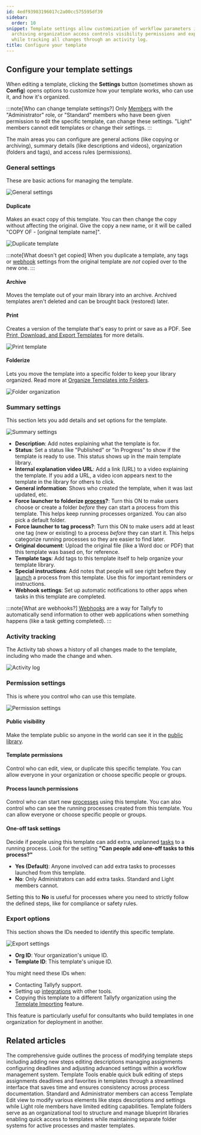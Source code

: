 ```yaml
---
id: 4edf93983196017c2a00cc575595df39
sidebar:
  order: 10
snippet: Template settings allow customization of workflow parameters including duplication
  archiving organization access controls visibility permissions and export options
  while tracking all changes through an activity log.
title: Configure your template
---
```


## Configure your template settings

When editing a template, clicking the **Settings** button (sometimes shown as **Config**) opens options to customize how your template works, who can use it, and how it's organized.

:::note[Who can change template settings?]
Only [Members](/products/pro/documenting/members/) with the "Administrator" role, or "Standard" members who have been given permission to edit the specific template, can change these settings. "Light" members cannot edit templates or change their settings.
:::

The main areas you can configure are general actions (like copying or archiving), summary details (like descriptions and videos), organization (folders and tags), and access rules (permissions).

### General settings

These are basic actions for managing the template.

![General settings](https://screenshots.tallyfy.com/tallyfy%2Fpro%2Fdesktop-light-configure-template-general-settings.png)

#### Duplicate

Makes an exact copy of this template. You can then change the copy without affecting the original. Give the copy a new name, or it will be called "COPY OF - [original template name]".

![Duplicate template](https://screenshots.tallyfy.com/tallyfy%2Fpro%2Fdesktop-light-configure-template-duplicate.png)

:::note[What doesn't get copied]
When you duplicate a template, any tags or [webhook](/products/pro/integrations/webhooks/) settings from the original template are *not* copied over to the new one.
:::

#### Archive

Moves the template out of your main library into an archive. Archived templates aren't deleted and can be brought back (restored) later.

#### Print

Creates a version of the template that's easy to print or save as a PDF. See [Print, Download, and Export Templates](/products/pro/documenting/templates/print-download-export-templates/) for more details.

![Print template](https://screenshots.tallyfy.com/tallyfy%2Fpro%2Fdesktop-light-configure-template-print.png)

#### Folderize

Lets you move the template into a specific folder to keep your library organized. Read more at [Organize Templates into Folders](/products/pro/documenting/templates/organize-templates-into-folders/).

![Folder organization](https://screenshots.tallyfy.com/tallyfy%2Fpro%2Fdesktop-light-configure-template-folder.png)

### Summary settings

This section lets you add details and set options for the template.

![Summary settings](https://screenshots.tallyfy.com/tallyfy%2Fpro%2Fdesktop-light-configure-template-summary.png)

* **Description**: Add notes explaining what the template is for.
* **Status**: Set a status like "Published" or "In Progress" to show if the template is ready to use. This status shows up in the main template library.
* **Internal explanation video URL**: Add a link (URL) to a video explaining the template. If you add a URL, a video icon appears next to the template in the library for others to click.
* **General information**: Shows who created the template, when it was last updated, etc.
* **Force launcher to folderize [process](/products/pro/tracking-and-tasks/processes/)?**: Turn this ON to make users choose or create a folder *before* they can start a process from this template. This helps keep running processes organized. You can also pick a default folder.
* **Force launcher to tag process?**: Turn this ON to make users add at least one tag (new or existing) to a process *before* they can start it. This helps categorize running processes so they are easier to find later.
* **Original document**: Upload the original file (like a Word doc or PDF) that this template was based on, for reference.
* **Template tags**: Add tags to this template itself to help organize your template library.
* **Special instructions**: Add notes that people will see right before they [launch](/products/pro/launching/) a process from this template. Use this for important reminders or instructions.
* **Webhook settings**: Set up automatic notifications to other apps when tasks in this template are completed.

:::note[What are webhooks?]
[Webhooks](/products/pro/integrations/webhooks/) are a way for Tallyfy to automatically send information to other web applications when something happens (like a task getting completed).
:::

### Activity tracking

The Activity tab shows a history of all changes made to the template, including who made the change and when.

![Activity log](https://screenshots.tallyfy.com/tallyfy%2Fpro%2Fdesktop-light-configure-template-activity.png)

### Permission settings

This is where you control who can use this template.

![Permission settings](https://screenshots.tallyfy.com/tallyfy%2Fpro%2Fdesktop-light-configure-template-permissions.png)

#### Public visibility

Make the template public so anyone in the world can see it in the [public library](/products/pro/documenting/templates/how-to-make-my-tallyfy-template-public/).

#### Template permissions

Control who can edit, view, or duplicate this specific template. You can allow everyone in your organization or choose specific people or groups.

#### Process launch permissions

Control who can start new [processes](/products/pro/tracking-and-tasks/processes/) using this template. You can also control who can see the running processes created from this template. You can allow everyone or choose specific people or groups.

#### One-off task settings

Decide if people using this template can add extra, unplanned [tasks](/products/pro/tracking-and-tasks/tasks/) to a running process. Look for the setting **"Can people add one-off tasks to this process?"**

- **Yes (Default)**: Anyone involved can add extra tasks to processes launched from this template.
- **No**: Only Administrators can add extra tasks. Standard and Light members cannot.

Setting this to **No** is useful for processes where you need to strictly follow the defined steps, like for compliance or safety rules.

### Export options

This section shows the IDs needed to identify this specific template.

![Export settings](https://screenshots.tallyfy.com/tallyfy%2Fpro%2Fdesktop-light-configure-template-tools.png)

*   **Org ID**: Your organization's unique ID.
*   **Template ID**: This template's unique ID.

You might need these IDs when:
*   Contacting Tallyfy support.
*   Setting up [integrations](/products/pro/integrations/) with other tools.
*   Copying this template to a different Tallyfy organization using the [Template Importing](/products/pro/documenting/templates/import-feature/) feature.

This feature is particularly useful for consultants who build templates in one organization for deployment in another.


## Related articles
<CardGrid>
<LinkTitleCard header="<b>Edit Templates > Edit steps</b>" href="/products/pro/documenting/templates/edit-templates/edit-steps/" > The comprehensive guide outlines the process of modifying template steps including adding new steps editing descriptions managing assignments configuring deadlines and adjusting advanced settings within a workflow management system. </LinkTitleCard>
<LinkTitleCard header="<b>Templates > Template Tools</b>" href="/products/pro/documenting/templates/how-can-power-tools-enhance-my-tallyfy-experience/" > Template Tools enable quick bulk editing of steps assignments deadlines and favorites in templates through a streamlined interface that saves time and ensures consistency across process documentation. </LinkTitleCard>
<LinkTitleCard header="<b>Templates > Edit a template</b>" href="/products/pro/documenting/templates/edit-templates/" > Standard and Administrator members can access Template Edit view to modify various elements like steps descriptions and settings while Light role members have limited editing capabilities. </LinkTitleCard>
<LinkTitleCard header="<b>Templates > Organize templates into folders</b>" href="/products/pro/documenting/templates/organize-templates-into-folders/" > Template folders serve as an organizational tool to structure and manage blueprint libraries enabling quick access to templates while maintaining separate folder systems for active processes and master templates. </LinkTitleCard>
</CardGrid>